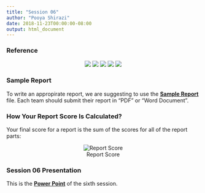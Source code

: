 ```yaml
---
title: "Session 06"
author: "Pooya Shirazi"
date: 2018-11-23T00:00:00-08:00
output: html_document
---
```


### Reference

<center>

![](file/SoilPic01.jpg)
![](file/SoilPic02.jpg)
![](file/SoilPic03.jpg)
![](file/SoilPic04.jpg)
![](file/SoilPic05.jpg)

</center>

### Sample Report

To write an appropirate report, we are suggesting to use the [**Sample Report**](file/Sample_Expriment_Report.docx) file. Each team should submit their report in "PDF" or "Word Document".

### How Your Report Score Is Calculated?

Your final score for a report is the sum of the scores for all of the report parts:

<center>

![Report Score](file/reportEvaluation.png)

</center>

### Session 06 Presentation

This is the [**Power Point**](https://1drv.ms/b/s!ApgwYQ9WVT1phuYvzREe1NLWa7Hbwg) of the sixth session.
